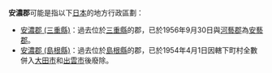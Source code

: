 {{disambig|A安|Cat=三字日本地名消歧義}}

'''安濃郡'''可能是指以下[[日本|日本]]的地方行政區劃：
*[[安濃郡_(三重縣)|安濃郡 (三重縣)]]：過去位於[[三重縣|三重縣]]的郡，已於1956年9月30日與[[河藝郡|河藝郡]]為[[安藝郡_(三重縣)|安藝郡]]。
*[[安濃郡_(島根縣)|安濃郡 (島根縣)]]：過去位於[[島根縣|島根縣]]的郡，已於1954年4月1日因轄下町村全數併入[[大田市|大田市]]和[[出雲市|出雲市]]後廢除。